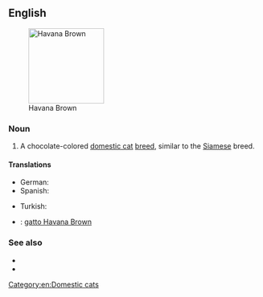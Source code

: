 ==English==
[[File:Havana Brown - c h o c o c a t.jpg|thumb|150px|right|Havana Brown]]

===Noun===
{{en-noun|sg=[[Havana]] [[brown|Brown]]}}

# A chocolate-colored [[domestic cat]] [[breed]], similar to the [[Siamese]] breed.

====Translations====
{{trans-top|domestic cat breed}}
* German: {{t-|de|Havana-Katze|f}}
* Spanish: {{t|es|Habana brown}}
{{trans-mid}}
* Turkish: {{t|tr|Havana kedisi}}
{{trans-bottom}}

{{checktrans-top}}
* {{ttbc|it}}: [[gatto Havana Brown]]
{{trans-mid}}

{{trans-bottom}}

===See also===
* {{pedia}}
* {{commonslite|Category:Havana brown}}

[[Category:en:Domestic cats]]